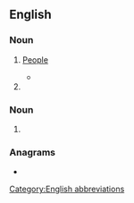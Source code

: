 {{also|PPL}}
==English==

===Noun===
{{en-plural noun}}

# {{lb|en|informal|internet|text messaging}} [[people|People]]
#* {{quote-newsgroup|author=Steve Wall|title=internet mailing summary|date=25 November 1985|newsgroup=net.general|passage=Here's my promised posting of internetwork mailing.. There was a HUGE amount of mail in response to the original posting.. '''ppl''' are really interested in this... It took me 3 days to sort out all the mail... 8-)}}
# {{initialism of|[[parts]] [[per]] [[litre]]}}

===Noun===
{{en-noun}}

# {{lb|en|linguistics}} {{abbreviation of|participle}}

===Anagrams===
* {{anagrams|en|LPP}}

[[Category:English abbreviations]]